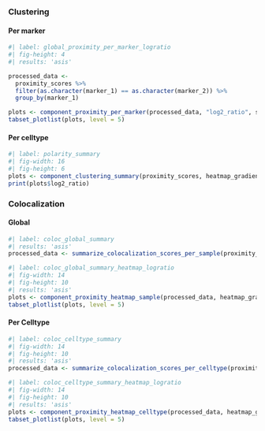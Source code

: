 
::: {.panel-tabset .nav-pills}

### Clustering 

::: {.panel-tabset .nav-pills}

#### Per marker

```r
#| label: global_proximity_per_marker_logratio
#| fig-height: 4
#| results: 'asis'

processed_data <-
  proximity_scores %>%
  filter(as.character(marker_1) == as.character(marker_2)) %>%
  group_by(marker_1)

plots <- component_proximity_per_marker(processed_data, "log2_ratio", sample_palette, params$test_mode)
tabset_plotlist(plots, level = 5)
```

#### Per celltype 

```r
#| label: polarity_summary
#| fig-width: 16
#| fig-height: 6
plots <- component_clustering_summary(proximity_scores, heatmap_gradient, params$test_mode)
print(plots$log2_ratio)
```

:::

### Colocalization 
::: {.panel-tabset .nav-pills}

#### Global 

```r
#| label: coloc_global_summary
#| results: 'asis'
processed_data <- summarize_colocalization_scores_per_sample(proximity_scores, params$test_mode)
```

```r
#| label: coloc_global_summary_heatmap_logratio
#| fig-width: 14
#| fig-height: 10
#| results: 'asis'
plots <- component_proximity_heatmap_sample(processed_data, heatmap_gradient, "log2_ratio")
tabset_plotlist(plots, level = 5)
```



#### Per Celltype 

```r
#| label: coloc_celltype_summary
#| fig-width: 14
#| fig-height: 10
#| results: 'asis'
processed_data <- summarize_colocalization_scores_per_celltype(proximity_scores, params$test_mode)
```

```r
#| label: coloc_celltype_summary_heatmap_logratio
#| fig-width: 14
#| fig-height: 10
#| results: 'asis'
plots <- component_proximity_heatmap_celltype(processed_data, heatmap_gradient, "log2_ratio")
tabset_plotlist(plots, level = 5)
```

:::

:::
